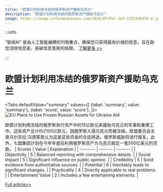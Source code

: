 ```yaml
---
title: "欧盟计划利用冻结的俄罗斯资产援助乌克兰"
description: "欧盟计划利用冻结的俄罗斯资产援助乌克兰"
image: https://image.informedainews.com/2024/07/Pol-JmJ-1722145470-0.jpg
---
```



:::info

“智闻AI“ 是由人工智能编撰的刊物集合，确保您只获得最有价值的信息，旨在助您消除信息差，突破信息茧房的局限。  [了解更多 >>](/)

:::

# 欧盟计划利用冻结的俄罗斯资产援助乌克兰


<Tabs
	defaultValue="summary"
	values={[
	{label: 'summary', value: 'summary'},
	{label: 'score', value: 'score'},
]}>
<TabItem value="summary">
<img
  src="https://image.informedainews.com/2024/07/Pol-JmJ-1722145470-0.jpg"
  alt="EU Plans to Use Frozen Russian Assets for Ukraine Aid"
/>



欧盟计划利用冻结的俄罗斯央行资产中的15亿欧元来援助乌克兰的军事和重建工作。这些资产总计约2100亿欧元，因俄罗斯入侵乌克兰而被冻结。欧盟委员会主席乌尔苏拉·冯德莱恩认为这是这些资金的合适用途。俄罗斯威胁将进行报复。此外，七国集团计划在今年年底前利用俄罗斯资产为乌克兰敲定一笔500亿美元的贷款。
</TabItem>
<TabItem value="score">
	| Scores     | Value   | Explanation |
	| -------- | ------- | ------- |
	| Objectivity  | 5    | Balanced reporting with comprehensive details.    |
	| Social Impact | 5     | Significant influence on public opinion.    |
	| Credibility    | 5    | Solid evidence from authoritative sources.    |
	| Potential    | 6    | Inevitably leads to significant changes.    |
	| Practicality    | 4    | Directly applicable to real problems.    |
	| Entertainment Value    | 2    | Includes a few entertaining elements.    |
</TabItem>
</Tabs>

[Full article>>](https://www3.nhk.or.jp/nhkworld/en/news/20240727_14/)

